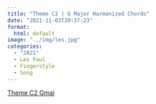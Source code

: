 ```yaml
---
title: "Theme C2 | G Major Harmonized Chords"
date: "2021-11-03T20:37:23"
format: 
  html: default
image: "../img/les.jpg"
categories:
  - "2021"
  - Les Paul
  - Fingerstyle
  - Song
---
```


[Theme C2 Gmaj](https://wordpress.com/post/lespaul18.wordpress.com/219)
